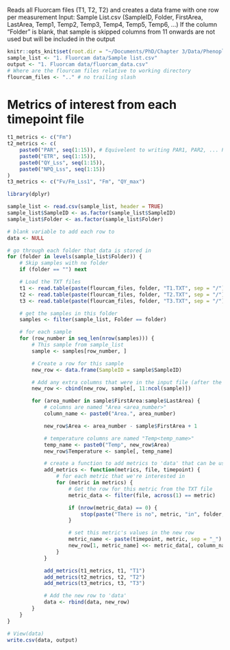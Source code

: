 Reads all Fluorcam files (T1, T2, T2) and creates a data frame with one row per measurement
Input: Sample List.csv (SampleID, Folder, FirstArea, LastArea, Temp1, Temp2, Temp3, Temp4, Temp5, Temp6, ...)
If the column "Folder" is blank, that sample is skipped
columns from 11 onwards are not used but will be included in the output

```r
knitr::opts_knit$set(root.dir = "~/Documents/PhD/Chapter 3/Data/Phenoplate data/R analysis")
sample_list <- "1. Fluorcam data/Sample list.csv"
output <- "1. Fluorcam data/fluorcam_data.csv"
# Where are the flourcam files relative to working directory
flourcam_files <- ".." # no trailing slash
```

# Metrics of interest from each timepoint file
```r
t1_metrics <- c("Fm")
t2_metrics <- c(
    paste0("PAR", seq(1:15)), # Equivelent to writing PAR1, PAR2, ... PAR15
    paste0("ETR", seq(1:15)),
    paste0("QY_Lss", seq(1:15)),
    paste0("NPQ_Lss", seq(1:15))
)
t3_metrics <- c("Fv/Fm_Lss1", "Fm", "QY_max")
```


```r
library(dplyr)

sample_list <- read.csv(sample_list, header = TRUE)
sample_list$SampleID <- as.factor(sample_list$SampleID)
sample_list$Folder <- as.factor(sample_list$Folder)

# blank variable to add each row to
data <- NULL

# go through each folder that data is stored in
for (folder in levels(sample_list$Folder)) {
    # Skip samples with no folder
    if (folder == "") next

    # Load the TXT files
    t1 <- read.table(paste(flourcam_files, folder, "T1.TXT", sep = "/"), header = TRUE, sep = "\t", skip = 2)
    t2 <- read.table(paste(flourcam_files, folder, "T2.TXT", sep = "/"), header = TRUE, sep = "\t", skip = 2)
    t3 <- read.table(paste(flourcam_files, folder, "T3.TXT", sep = "/"), header = TRUE, sep = "\t", skip = 2)

    # get the samples in this folder
    samples <- filter(sample_list, Folder == folder)

    # for each sample
    for (row_number in seq_len(nrow(samples))) {
        # This sample from sample_list
        sample <- samples[row_number, ]

        # Create a row for this sample
        new_row <- data.frame(SampleID = sample$SampleID)

        # Add any extra columns that were in the input file (after the first 11)
        new_row <- cbind(new_row, sample[, 11:ncol(sample)])

        for (area_number in sample$FirstArea:sample$LastArea) {
            # columns are named "Area <area_number>"
            column_name <- paste0("Area.", area_number)

            new_row$Area <- area_number - sample$FirstArea + 1

            # temperature columns are named "Temp<temp_name>"
            temp_name <- paste0("Temp", new_row$Area)
            new_row$Temperature <- sample[, temp_name]

            # create a function to add metrics to 'data' that can be used multiple times
            add_metrics <- function(metrics, file, timepoint) {
                # for each metric that we're interested in
                for (metric in metrics) {
                    # Get the row for this metric from the TXT file
                    metric_data <- filter(file, across(1) == metric)

                    if (nrow(metric_data) == 0) {
                        stop(paste("There is no", metric, "in", folder, timepoint))
                    }

                    # set this metric's values in the new row
                    metric_name <- paste(timepoint, metric, sep = "_")
                    new_row[1, metric_name] <<- metric_data[, column_name]
                }
            }

            add_metrics(t1_metrics, t1, "T1")
            add_metrics(t2_metrics, t2, "T2")
            add_metrics(t3_metrics, t3, "T3")

            # Add the new row to 'data'
            data <- rbind(data, new_row)
        }
    }
}

# View(data)
write.csv(data, output)
```
